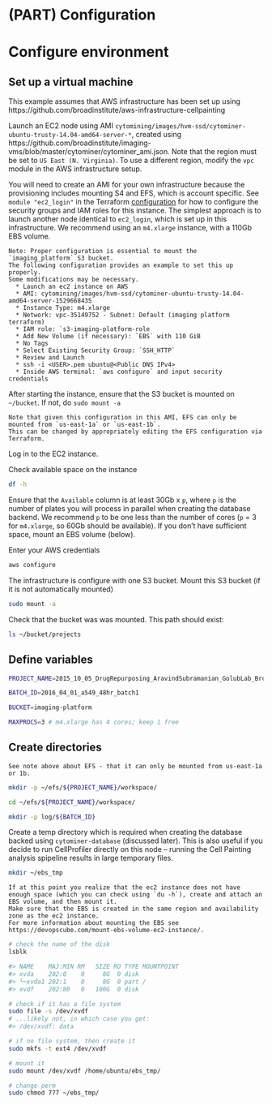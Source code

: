 # (PART) Configuration {-}

# Configure environment

## Set up a virtual machine

This example assumes that AWS infrastructure has been set up using https://github.com/broadinstitute/aws-infrastructure-cellpainting

Launch an EC2 node using AMI `cytomining/images/hvm-ssd/cytominer-ubuntu-trusty-14.04-amd64-server-*`, created using https://github.com/broadinstitute/imaging-vms/blob/master/cytominer/cytominer_ami.json.
Note that the region must be set to `US East (N. Virginia)`.
To use a different region, modify the `vpc` module in the AWS infrastructure setup.

You will need to create an AMI for your own infrastructure because the provisioning includes mounting S4 and EFS, which is account specific.
See `module "ec2_login"` in the Terraform [configuration](https://github.com/broadinstitute/aws-infrastructure-cellpainting/blob/master/terraform/main.tf) for how to configure the security groups and IAM roles for this instance.
The simplest approach is to launch another node identical to  `ec2_login`, which is set up in this infrastructure.
We recommend using an `m4.xlarge` instance, with a 110Gb EBS volume.

```block2
Note: Proper configuration is essential to mount the `imaging_platform` S3 bucket.
The following configuration provides an example to set this up properly.
Some modifications may be necessary.
  * Launch an ec2 instance on AWS
  * AMI: cytomining/images/hvm-ssd/cytominer-ubuntu-trusty-14.04-amd64-server-1529668435
  * Instance Type: m4.xlarge
  * Network: vpc-35149752 - Subnet: Default (imaging platform terraform)
  * IAM role: `s3-imaging-platform-role
  * Add New Volume (if necessary): `EBS` with 110 GiB
  * No Tags
  * Select Existing Security Group: `SSH_HTTP`
  * Review and Launch
  * ssh -i <USER>.pem ubuntu@<Public DNS IPv4>
  * Inside AWS terminal: `aws configure` and input security credentials
```

After starting the instance, ensure that the S3 bucket is mounted on `~/bucket`.
If not, do `sudo mount -a`

```block2
Note that given this configuration in this AMI, EFS can only be mounted from `us-east-1a` or `us-east-1b`.
This can be changed by appropriately editing the EFS configuration via Terraform.
```

Log in to the EC2 instance.

Check available space on the instance

```sh
df -h
```

Ensure that the `Available` column is at least 30Gb x `p`, where `p` is the number of plates you will process in parallel when creating the database backend.
We recommend `p` to be one less than the number of cores (`p` = 3 for `m4.xlarge`, so 60Gb should be available).
If you don't have sufficient space, mount an EBS volume (below).

Enter your AWS credentials

```sh
aws configure
```

The infrastructure is configure with one S3 bucket.
Mount this S3 bucket (if it is not automatically mounted)

```sh
sudo mount -a
```

Check that the bucket was was mounted.
This path should exist:

```sh
ls ~/bucket/projects
```


## Define variables


```sh
PROJECT_NAME=2015_10_05_DrugRepurposing_AravindSubramanian_GolubLab_Broad

BATCH_ID=2016_04_01_a549_48hr_batch1

BUCKET=imaging-platform

MAXPROCS=3 # m4.xlarge has 4 cores; keep 1 free
```

## Create directories

```block2
See note above about EFS - that it can only be mounted from us-east-1a or 1b.
```

```sh
mkdir -p ~/efs/${PROJECT_NAME}/workspace/

cd ~/efs/${PROJECT_NAME}/workspace/

mkdir -p log/${BATCH_ID}

```


Create a temp directory which is required when creating the database backed using `cytominer-database` (discussed later).
This is also useful if you decide to run CellProfiler directly on this node – running the Cell Painting analysis spipeline results in large temporary files.

```sh
mkdir ~/ebs_tmp
```

```block2
If at this point you realize that the ec2 instance does not have enough space (which you can check using `du -h`), create and attach an EBS volume, and then mount it.
Make sure that the EBS is created in the same region and availability zone as the ec2 instance.
For more information about mounting the EBS see https://devopscube.com/mount-ebs-volume-ec2-instance/.
```

```sh
# check the name of the disk
lsblk

#> NAME    MAJ:MIN RM   SIZE RO TYPE MOUNTPOINT
#> xvda    202:0    0     8G  0 disk
#> └─xvda1 202:1    0     8G  0 part /
#> xvdf    202:80   0   100G  0 disk

# check if it has a file system
sudo file -s /dev/xvdf
# ...likely not, in which case you get:
#> /dev/xvdf: data

# if no file system, then create it
sudo mkfs -t ext4 /dev/xvdf

# mount it
sudo mount /dev/xvdf /home/ubuntu/ebs_tmp/

# change perm
sudo chmod 777 ~/ebs_tmp/
```
